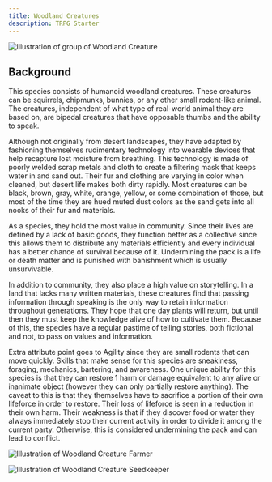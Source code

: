 ```yaml
---
title: Woodland Creatures
description: TRPG Starter
---
```


![Illustration of group of Woodland Creature](../../../assets/woodland-creatures/woodland-creatures.jpg)

## Background
This species consists of humanoid woodland creatures. These creatures can be squirrels, chipmunks, bunnies, or any other small rodent-like animal. The creatures, independent of what type of real-world animal they are based on, are bipedal creatures that have opposable thumbs and the ability to speak.

Although not originally from desert landscapes, they have adapted by fashioning themselves rudimentary technology into wearable devices that help recapture lost moisture from breathing. This technology is made of poorly welded scrap metals and cloth to create a filtering mask that keeps water in and sand out. Their fur and clothing are varying in color when cleaned, but desert life makes both dirty rapidly. Most creatures can be black, brown, gray, white, orange, yellow, or some combination of those, but most of the time they are hued muted dust colors as the sand gets into all nooks of their fur and materials.

As a species, they hold the most value in community. Since their lives are defined by a lack of basic goods, they function better as a collective since this allows them to distribute any materials efficiently and every individual has a better chance of survival because of it. Undermining the pack is a life or death matter and is punished with banishment which is usually unsurvivable.

In addition to community, they also place a high value on storytelling. In a land that lacks many written materials, these creatures find that passing information through speaking is the only way to retain information throughout generations. They hope that one day plants will return, but until then they must keep the knowledge alive of how to cultivate them. Because of this, the species have a regular pastime of telling stories, both fictional and not, to pass on values and information.

Extra attribute point goes to Agility since they are small rodents that can move quickly. Skills that make sense for this species are sneakiness, foraging, mechanics, bartering, and awareness. One unique ability for this species is that they can restore 1 harm or damage equivalent to any alive or inanimate object (however they can only partially restore anything). The caveat to this is that they themselves have to sacrifice a portion of their own lifeforce in order to restore. Their loss of lifeforce is seen in a reduction in their own harm. Their weakness is that if they discover food or water they always immediately stop their current activity in order to divide it among the current party. Otherwise, this is considered undermining the pack and can lead to conflict.

![Illustration of Woodland Creature Farmer](../../../assets/woodland-creatures/woodland-farmer.jpg)

![Illustration of Woodland Creature Seedkeeper](../../../assets/woodland-creatures/woodland-seedkeeper.jpg)